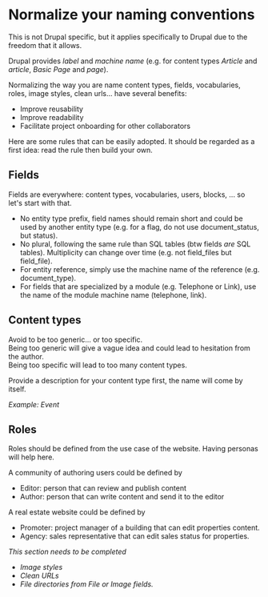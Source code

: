 # Normalize your naming conventions

This is not Drupal specific, but it applies specifically to Drupal due to the freedom that it allows.

Drupal provides _label_ and _machine name_ (e.g. for content types _Article_ and _article_, _Basic Page_ and _page_).

Normalizing the way you are name content types, fields, vocabularies, roles, image styles, clean urls... have several benefits:

*   Improve reusability
*   Improve readability
*   Facilitate project onboarding for other collaborators

Here are some rules that can be easily adopted. It should be regarded as a first idea: read the rule then build your own.

## Fields

Fields are everywhere: content types, vocabularies, users, blocks, ... so let's start with that.

*   No entity type prefix, field names should remain short and could be used by another entity type (e.g. for a flag, do not use document\_status, but status).  
*   No plural, following the same rule than SQL tables (btw fields _are_ SQL tables). Multiplicity can change over time (e.g. not field\_files but field\_file).  
*   For entity reference, simply use the machine name of the reference (e.g. document\_type).  
*   For fields that are specialized by a module (e.g. Telephone or Link), use the name of the module machine name (telephone, link).

## Content types

Avoid to be too generic... or too specific.  
Being too generic will give a vague idea and could lead to hesitation from the author.  
Being too specific will lead to too many content types.

Provide a description for your content type first, the name will come by itself.  
  
_Example: Event_

## Roles

Roles should be defined from the use case of the website. Having personas will help here.

A community of authoring users could be defined by

*   Editor: person that can review and publish content
*   Author: person that can write content and send it to the editor

A real estate website could be defined by

*   Promoter: project manager of a building that can edit properties content.
*   Agency: sales representative that can edit sales status for properties.

_This section needs to be completed_

*   _Image styles_
*   _Clean URLs_
*   _File directories from File or Image fields._

